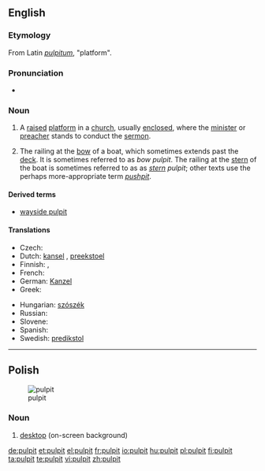 ==English==

===Etymology===
From Latin ''[[pulpitum]]'', "platform".

===Pronunciation===
* {{audio|En-us-pulpit.ogg|Audio (US)}}

===Noun===
{{en-noun}}

# A [[raised]] [[platform]] in a [[church]], usually [[enclosed]], where the [[minister]] or [[preacher]] stands to conduct the [[sermon]].
# {{context|obsolete|nautical}} The railing at the [[bow]] of a boat, which sometimes extends past the [[deck]].  It is sometimes referred to as ''bow'' ''pulpit''.  The railing at the [[stern]] of the boat is sometimes referred to as as ''[[stern]]'' ''pulpit''; other texts use the perhaps more-appropriate term ''[[pushpit]]''.

====Derived terms====
* [[wayside pulpit]]

====Translations====
{{trans-top|raised platform in church}}
* Czech: {{t-|cs|kazatelna|f}}
* Dutch: [[kansel]] {{m}}, [[preekstoel]] {{m}}
* Finnish: {{t-|fi|saarnastuoli}}, {{t|fi|saarnatuoli}}
* French: {{t+|fr|chaire|f}}
* German: [[Kanzel]] {{f}}
* Greek: {{t+|el|άμβωνας|m|tr=ámvonas|sc=Grek}}
{{trans-mid}}
* Hungarian: [[szószék]]
* Russian: {{t+|ru|кафедра|f|tr=káf'edra|sc=Cyrl}}
* Slovene: {{t+|sl|prižnica|f}}
* Spanish: {{t+|es|púlpito|m}}
* Swedish: [[predikstol]] {{f}}
{{trans-bottom}}

{{trans-top|''(obsolete, nautical)'' the railing at the bow of a boat}}
{{trans-mid}}
{{trans-bottom}}

----

==Polish==
{{wikipedia|lang=pl}}
[[Image:Pulpit kde.png|thumb|pulpit]]

===Noun===
{{infl|pl|noun|g=m}}

# [[desktop]] (on-screen background)

{{tbot entry|Polish|desktop|2009|July|pl}}

[[de:pulpit]]
[[et:pulpit]]
[[el:pulpit]]
[[fr:pulpit]]
[[io:pulpit]]
[[hu:pulpit]]
[[pl:pulpit]]
[[fi:pulpit]]
[[ta:pulpit]]
[[te:pulpit]]
[[vi:pulpit]]
[[zh:pulpit]]